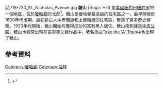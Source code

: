 [[File:718-730_St._Nicholas_Avenue.jpg|thumb]]
'''糖山''' (Sugar Hill) 是[[美國|美國]][[紐約州|紐約州]][[紐約市|紐約市]]的一個地區，位於[[曼哈頓|曼哈頓]]的北部<ref>{{cite web|url=http://nymag.com/realestate/articles/neighborhoods/harlem.htm|title=Harlem - New York City Neighborhood - NYC|date=2003-03-10|work=nymag.com|publisher=''[[New_York_(magazine)|New York (magazine)]]''|accessdate=2009-01-04|archive-date=2012-02-04|archive-url=https://www.webcitation.org/65CT3oiFr?url=http://nymag.com/realestate/articles/neighborhoods/harlem.htm|dead-url=no}}</ref>。糖山是曼哈頓最高級的住宅區之一，最早開發於1800年代後期，最初是白人中產階級和上層階級的住宅區，聚集了眾多歷史建築。1920年代開始，糖山開始有獲得成功的富有黑人居住。糖山南側就是[[中央公園|中央公園]]。糖山也經常出現在電影等文藝作品中，著名歌曲[[Take_the_'A'_Train|Take the 'A' Train]]中也出現了糖山。

== 參考資料 ==
<references />

[[Category:曼哈頓|Category:曼哈頓]]
[[Category:哈林|Category:哈林]]